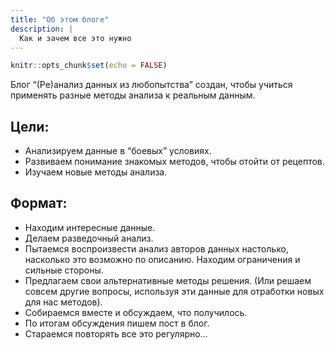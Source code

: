 ```yaml
---
title: "Об этом блоге"
description: |
  Как и зачем все это нужно
---
```


```r
knitr::opts_chunk$set(echo = FALSE)
```

Блог "(Ре)анализ данных из любопытства" создан, чтобы учиться применять разные методы анализа к реальным данным. 

## Цели:

- Анализируем данные в "боевых" условиях. 
- Развиваем понимание знакомых методов, чтобы отойти от рецептов.
- Изучаем новые методы анализа.

## Формат:

- Находим интересные данные.
- Делаем разведочный анализ.
- Пытаемся воспроизвести анализ авторов данных настолько, насколько это возможно по описанию. Находим ограничения и сильные стороны.
- Предлагаем свои альтернативные методы решения. (Или решаем совсем другие вопросы, используя эти данные для отработки новых для нас методов).
- Собираемся вместе и обсуждаем, что получилось.
- По итогам обсуждения пишем пост в блог.
- Стараемся повторять все это регулярно...
